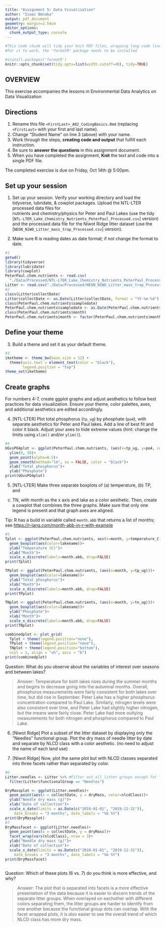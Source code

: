 ```yaml
---
title: "Assignment 5: Data Visualization"
author: "Isaac Benaka"
output: pdf_document
geometry: margin=2.54cm
editor_options: 
  chunk_output_type: console
---
```


```r
#This code chunk will tidy your knit PDF files, wrapping long code lines
#For it to work, the "formatR" package needs to be installed

#install.packages('formatR')
knitr::opts_chunk$set(tidy.opts=list(width.cutoff=40), tidy=TRUE)
```

## OVERVIEW

This exercise accompanies the lessons in Environmental Data Analytics on Data Visualization 

## Directions
1. Rename this file `<FirstLast>_A02_CodingBasics.Rmd` (replacing `<FirstLast>` with your first and last name).
2. Change "Student Name" on line 3 (above) with your name.
3. Work through the steps, **creating code and output** that fulfill each instruction.
4. Be sure to **answer the questions** in this assignment document.
5. When you have completed the assignment, **Knit** the text and code into a single PDF file.

The completed exercise is due on Friday, Oct 14th @ 5:00pm.



## Set up your session 
1. Set up your session. Verify your working directory and load the tidyverse, 
lubridate, & cowplot packages. Upload the NTL-LTER processed data files for  
nutrients and chemistry/physics for Peter and Paul Lakes (use the tidy 
[`NTL-LTER_Lake_Chemistry_Nutrients_PeterPaul_Processed.csv`] version) and 
the processed data file for the Niwot Ridge litter dataset (use the
[`NEON_NIWO_Litter_mass_trap_Processed.csv`] version). 

2. Make sure R is reading dates as date format; if not change the format to date.

```r
#1 
getwd()
library(tidyverse)
library(lubridate)
library(cowplot)
PeterPaul.chem.nutrients <- read.csv(
  "./Data/Processed/NTL-LTER_Lake_Chemistry_Nutrients_PeterPaul_Processed.csv",stringsAsFactors = T)
Litter <- read.csv("./Data/Processed/NEON_NIWO_Litter_mass_trap_Processed.csv")
#2 
class(Litter$collectDate)
Litter$collectDate <- as.Date(Litter$collectDate, format = "%Y-%m-%d")
class(PeterPaul.chem.nutrients$sampledate)
PeterPaul.chem.nutrients$sampledate <- as.Date(PeterPaul.chem.nutrients$sampledate, format = "%Y-%m-%d")
class(PeterPaul.chem.nutrients$month)
PeterPaul.chem.nutrients$month <- factor(PeterPaul.chem.nutrients$month, levels = c(1:12))
```
## Define your theme
3. Build a theme and set it as your default theme.

```r
#3
iketheme <- theme_bw(base_size = 12) +
  theme(axis.text = element_text(color = "black"), 
        legend.position = "top")
theme_set(iketheme)
```

## Create graphs
For numbers 4-7, create ggplot graphs and adjust aesthetics to follow best 
practices for data visualization. Ensure your theme, color palettes, axes, 
and additional aesthetics are edited accordingly.

4. [NTL-LTER] Plot total phosphorus (`tp_ug`) by phosphate (`po4`), with 
separate aesthetics for Peter and Paul lakes. Add a line of best fit and 
color it black. Adjust your axes to hide extreme values (hint: change the 
limits using `xlim()` and/or `ylim()`).

```r
#4
UGvsPO4plot <- ggplot(PeterPaul.chem.nutrients, (aes(x=tp_ug, y=po4, color=lakename))) +
  ylim(0, 50)+
  geom_point(alpha=0.5)+
  geom_smooth(method="lm", se = FALSE, color = "black")+
  xlab("Total phosphorus")+
  ylab("Phosphate")
print(UGvsPO4plot)
```


5. [NTL-LTER] Make three separate boxplots of (a) temperature, (b) TP, and 
(c) TN, with month as the x axis and lake as a color aesthetic. Then, create 
a cowplot that combines the three graphs. Make sure that only one legend is 
present and that graph axes are aligned. 

Tip: R has a build in variable called `month.abb` that returns a list of months;
see <https://r-lang.com/month-abb-in-r-with-example>

```r
#5
Tplot <- ggplot(PeterPaul.chem.nutrients, aes(x=month, y=temperature_C))+
  geom_boxplot(aes(color=lakename))+
  ylab("Temperature (C)")+
  xlab("Month")+
  scale_x_discrete(labels=month.abb, drop=FALSE)
print(Tplot)

TPplot <- ggplot(PeterPaul.chem.nutrients, (aes(x=month, y=tp_ug)))+
  geom_boxplot(aes(color=lakename))+
  ylab("Total phosphorus")+
  xlab("Month")+
  scale_x_discrete(labels=month.abb, drop=FALSE)
print(TPplot)

TNplot <- ggplot(PeterPaul.chem.nutrients, (aes(x=month, y=tn_ug)))+
  geom_boxplot(aes(color=lakename))+
  ylab("Phosphate")+
  xlab("Month")+
  scale_x_discrete(labels=month.abb, drop=FALSE)
print(TNplot)

combinedplot <- plot_grid(
  Tplot + theme(legend.position="none"),
  TPplot + theme(legend.position="none"),
  TNplot + theme(legend.position="bottom"), 
  ncol = 1, align = "vh", axis = "b")
print(combinedplot)
```

Question: What do you observe about the variables of interest over seasons 
and between lakes? 

> Answer: Temperature for both lakes rises during the summer months and begins to decrease going into the autumnal months. Overall, phosphorus measurements were fairly consistent for both lakes over time, but did rise in September. Peter Lake has a higher phosphorus concentration compared to Paul Lake. Similarly, nitrogen levels were also consistent over time, and Peter Lake had slightly higher nitrogen, but the means were fairly close. Peter Lake had more outlying measurements for both nitrogen and phosphorus compared to Paul Lake.

6. [Niwot Ridge] Plot a subset of the litter dataset by displaying only the 
"Needles" functional group. Plot the dry mass of needle litter by date and 
separate by NLCD class with a color aesthetic. (no need to adjust the name 
of each land use)

7. [Niwot Ridge] Now, plot the same plot but with NLCD classes separated into 
three facets rather than separated by color. 

```r
#6
Litter.needles <- Litter %>% #Filter out all litter groups except for "Needles"
  filter(Litter$functionalGroup == "Needles")

DryMassplot <- ggplot(Litter.needles)+
  geom_point(aes(x = collectDate, y = dryMass, color=nlcdClass))+
  ylab("Needle dry mass (g)")+
  xlab("Date of collection")+
  scale_x_date(limits = as.Date(c("2016-01-01", "2019-12-31")), 
    date_breaks = "3 months", date_labels = "%b %Y")
print(DryMassplot)  
#7
DryMassfacet <- ggplot(Litter.needles)+ 
  geom_point(aes(x = collectDate, y = dryMass))+
  facet_wrap(vars(nlcdClass), nrow = 3)+
  ylab("Needle dry mass (g)")+
  xlab("Date of collection")+
  scale_x_date(limits = as.Date(c("2016-01-01", "2019-12-31")), 
    date_breaks = "3 months", date_labels = "%b %Y")
print(DryMassfacet)
  
```
Question: Which of these plots (6 vs. 7) do you think is more effective, and why? 

> Answer: The plot that is separated into facets is a more effective presentation of the data because it is easier to discern trends of the separate litter groups. When overlayed on eachother with different colors separating them, the litter groups are harder to identify from one another because the functional group dots can overlap. With the facet wrapped plots, it is also easier to see the overall trend of which NLCD class has more dry mass.